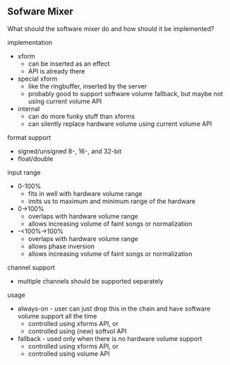==Sofware Mixer==
What should the software mixer do and how should it be implemented?

; implementation
* xform
** can be inserted as an effect
** API is already there
* special xform
** like the ringbuffer, inserted by the server
** probably good to support software volume fallback, but maybe not using current volume API
* internal
** can do more funky stuff than xforms
** can silently replace hardware volume using current volume API
; format support
* signed/unsigned 8-, 16-, and 32-bit
* float/double
; input range
* 0-100%
** fits in well with hardware volume range
** imits us to maximum and minimum range of the hardware
* 0->100%
** overlaps with hardware volume range
** allows increasing volume of faint songs or normalization
* -<100%->100%
** overlaps with hardware volume range
** allows phase inversion
** allows increasing volume of faint songs or normalization
; channel support
* multiple channels should be supported separately
; usage
* always-on - user can just drop this in the chain and have software volume support all the time
** controlled using xforms API, or
** controlled using (new) softvol API
* fallback - used only when there is no hardware volume support
** controlled using xforms API, or
** controlled using volume API